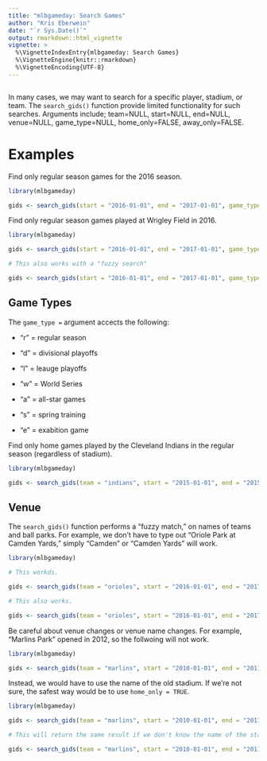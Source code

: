 ```yaml
---
title: "mlbgameday: Search Games"
author: "Kris Eberwein"
date: "`r Sys.Date()`"
output: rmarkdown::html_vignette
vignette: >
  %\VignetteIndexEntry{mlbgameday: Search Games}
  %\VignetteEngine{knitr::rmarkdown}
  %\VignetteEncoding{UTF-8}
---
```

```r
```

In many cases, we may want to search for a specific player, stadium, or team. The `search_gids()` function provide limited functionality for such searches. Arguments include; team=NULL, start=NULL, end=NULL, venue=NULL, game_type=NULL, home_only=FALSE, away_only=FALSE.

# Examples

Find only regular season games for the 2016 season.

```r
library(mlbgameday)

gids <- search_gids(start = "2016-01-01", end = "2017-01-01", game_type = "r")

```

Find only regular season games played at Wrigley Field in 2016.

```r
library(mlbgameday)

gids <- search_gids(start = "2016-01-01", end = "2017-01-01", game_type = "r", venue = "Wrigley Field")

# This also works with a "fuzzy search"

gids <- search_gids(start = "2016-01-01", end = "2017-01-01", game_type = "r", venue = "Wrigley")


```

## Game Types

The `game_type = ` argument accects the following:

* "r" = regular season

* "d" = divisional playoffs

* "l" = leauge playoffs

* "w" = World Series

* "a" = all-star games

* "s" = spring training

* "e" = exabition game

Find only home games played by the Cleveland Indians in the regular season (regardless of stadium).

```r
library(mlbgameday)

gids <- search_gids(team = "indians", start = "2015-01-01", end = "2015-01-01", game_type = "r")

```

## Venue

The `search_gids()` function performs a "fuzzy match," on names of teams and ball parks. For example, we don't have to type out "Oriole Park at Camden Yards," simply "Camden" or "Camden Yards" will work.

```r
library(mlbgameday)

# This workds.

gids <- search_gids(team = "orioles", start = "2016-01-01", end = "2017-01-01", venue = "Oriole Park at Camden Yards")

# This also works.

gids <- search_gids(team = "orioles", start = "2016-01-01", end = "2017-01-01", venue = "Camden")


```

Be careful about venue changes or venue name changes. For example, "Marlins Park" opened in 2012, so the follwoing will not work.

```r
library(mlbgameday)

gids <- search_gids(team = "marlins", start = "2010-01-01", end = "2011-01-01", venue = "Marlins Park")


```

Instead, we would have to use the name of the old stadium. If we're not sure, the safest way would be to use `home_only = TRUE`.

```r
library(mlbgameday)

gids <- search_gids(team = "marlins", start = "2010-01-01", end = "2011-01-01", venue = "Sun Life Stadium")

# This will return the same result if we don't know the name of the stadium.

gids <- search_gids(team = "marlins", start = "2010-01-01", end = "2011-01-01", home_only = TRUE, game_type = "r")


```